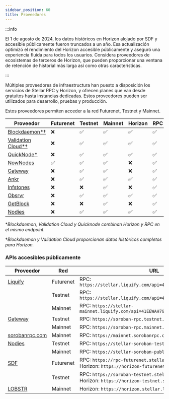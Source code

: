 ```yaml
---
sidebar_position: 60
title: Proveedores
---
```


:::info

El 1 de agosto de 2024, los datos históricos en Horizon alojado por SDF y accesible públicamente fueron truncados a un año. Esa actualización optimizó el rendimiento del Horizon accesible públicamente y aseguró una experiencia fluida para todos los usuarios. Considera proveedores de ecosistemas de terceros de Horizon, que pueden proporcionar una ventana de retención de historial más larga así como otras características.

:::

Múltiples proveedores de infraestructura han puesto a disposición los servicios de Stellar RPC y Horizon, y ofrecen planes que van desde gratuitos hasta instancias dedicadas. Estos proveedores pueden ser utilizados para desarrollo, pruebas y producción.

Estos proveedores permiten acceder a la red Futurenet, Testnet y Mainnet.

| Proveedor                                                   | Futurenet | Testnet | Mainnet | Horizon | RPC |
| ----------------------------------------------------------- | --------- | ------- | ------- | ------- | --- |
| [Blockdaemon\*†](https://www.blockdaemon.com/apply/soroban) | ❌         | ✅       | ✅       | ✅       | ✅   |
| [Validation Cloud\*†](https://app.validationcloud.io/)      | ❌         | ✅       | ✅       | ✅       | ✅   |
| [QuickNode\*](https://www.quicknode.com/docs/stellar)       | ❌         | ✅       | ✅       | ✅       | ✅   |
| [NowNodes](https://nownodes.io/nodes/stellar-xlm)           | ✅         | ✅       | ✅       | ❌       | ✅   |
| [Gateway](https://gateway.fm/public-rpc/)                   | ❌         | ✅       | ✅       | ❌       | ✅   |
| [Ankr](https://www.ankr.com/rpc/advanced-api/)              | ❌         | ✅       | ✅       | ✅       | ✅   |
| [Infstones](https://infstones.com/)                         | ❌         | ❌       | ✅       | ❌       | ✅   |
| [Obsrvr](https://www.withObsrvr.com/)                       | ❌         | ✅       | ✅       | ✅       | ✅   |
| [GetBlock](https://getblock.io/nodes/xlm/)                  | ❌         | ❌       | ✅       | ❌       | ✅   |
| [Nodies](https://nodies.org)                                | ❌         | ✅       | ✅       | ✅       | ✅   |

\*_Blockdaemon, Validation Cloud y Quicknode combinan Horizon y RPC en el mismo endpoint._

†_Blockdaemon y Validation Cloud proporcionan datos históricos completos para Horizon._

### APIs accesibles públicamente

| Proveedor                                 | Red       | URL                                                                                              |
| ----------------------------------------- | --------- | ------------------------------------------------------------------------------------------------ |
| [Liquify](https://www.liquify.io/)        | Futurenet | RPC: `https://stellar.liquify.com/api=41EEWAH79Y5OCGI7/futurenet`                                |
|                                           | Testnet   | RPC: `https://stellar.liquify.com/api=41EEWAH79Y5OCGI7/testnet`                                  |
|                                           | Mainnet   | RPC: `https://stellar-mainnet.liquify.com/api=41EEWAH79Y5OCGI7/mainnet`                          |
| [Gateway](https://gateway.fm/)            | Testnet   | RPC: `https://soroban-rpc.testnet.stellar.gateway.fm`                                            |
|                                           | Mainnet   | RPC: `https://soroban-rpc.mainnet.stellar.gateway.fm`                                            |
| [sorobanrpc.com](https://sorobanrpc.com/) | Mainnet   | RPC: `https://mainnet.sorobanrpc.com`                                                            |
| [Nodies](https://nodies.org)              | Testnet   | RPC: `https://stellar-soroban-testnet-public.nodies.app`                                         |
|                                           | Mainnet   | RPC: `https://stellar-soroban-public.nodies.app`                                                 |
| [SDF](http://www.stellar.org)             | Futurenet | RPC: `https://rpc-futurenet.stellar.org` <br /> Horizon: `https://horizon-futurenet.stellar.org` |
|                                           | Testnet   | RPC: `https://soroban-testnet.stellar.org` <br /> Horizon: `https://horizon-testnet.stellar.org` |
| [LOBSTR](https://lobstr.co)               | Mainnet   | Horizon: `https://horizon.stellar.lobstr.co`                                                     |
